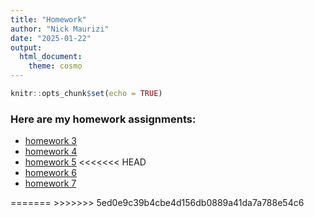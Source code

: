 ```yaml
---
title: "Homework"
author: "Nick Maurizi"
date: "2025-01-22"
output:
  html_document:
    theme: cosmo
---
```


```r
knitr::opts_chunk$set(echo = TRUE)
```

### Here are my homework assignments:


- [homework 3](homework3.html)
- [homework 4](homework4.html)
- [homework 5](homework5.html)
<<<<<<< HEAD
- [homework 6](homework6.html)
- [homework 7](homework7.html)

=======
>>>>>>> 5ed0e9c39b4cbe4d156db0889a41da7a788e54c6


